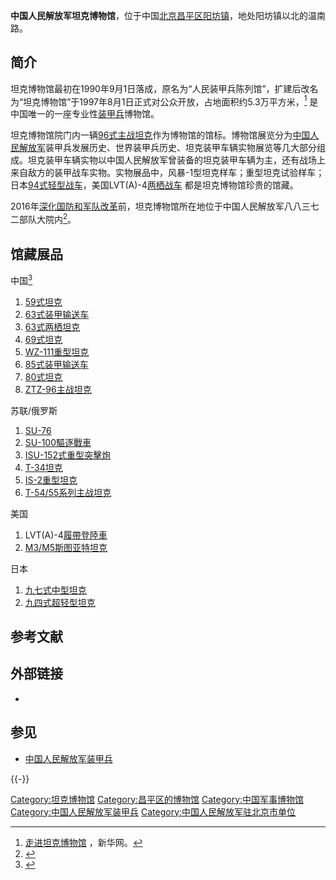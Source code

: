 {{redirect|坦克博物馆|位于英国多塞特郡，曾名为博文顿坦克博物馆，现名坦克博物馆的|博文顿坦克博物馆}}
{{Infobox Museum
|name          = 中国人民解放军坦克博物馆
|image         = ZTZ-96 MBT 20131004.JPG
|imagesize     = 300
|map_type      = 
|map_caption   = 
|established   = 1990年9月1日
|dissolved     =
|location      = 中国[[北京市|北京市]][[昌平区|昌平区]][[阳坊镇|阳坊镇]]
|type          = 军事博物馆
|visitors      = 
|director      = 
|curator       = 
|publictransit = 
|website       = 
}}

'''中国人民解放军坦克博物馆'''，位于中国[[北京|北京]][[昌平区|昌平区]][[阳坊镇|阳坊镇]]，地处阳坊镇以北的温南路。

== 简介 ==
坦克博物馆最初在1990年9月1日落成，原名为“人民装甲兵陈列馆”，扩建后改名为“坦克博物馆”于1997年8月1日正式对公众开放，占地面积约5.3万平方米，<ref>[http://news.xinhuanet.com/mil/2009-08/10/content_11854722.htm 走进坦克博物馆] {{Wayback|url=http://news.xinhuanet.com/mil/2009-08/10/content_11854722.htm |date=20131112182908 }}，新华网。</ref> 是中国唯一的一座专业性[[装甲兵|装甲兵]]博物馆。

坦克博物馆院门内一辆[[96式主战坦克|96式主战坦克]]作为博物馆的馆标。博物馆展览分为[[中国人民解放军|中国人民解放军]]装甲兵发展历史、世界装甲兵历史、坦克装甲车辆实物展览等几大部分组成。坦克装甲车辆实物以中国人民解放军曾装备的坦克装甲车辆为主，还有战场上来自敌方的装甲战车实物。实物展品中，风暴-1型坦克样车；重型坦克试验样车；日本[[九四式輕戰車|94式轻型战车]]，美国LVT(A)-4[[两栖战车|两栖战车]] 都是坦克博物馆珍贵的馆藏。

2016年[[深化国防和军队改革|深化国防和军队改革]]前，坦克博物馆所在地位于中国人民解放军八八三七二部队大院内<ref>{{Cite web  |url =http://travel.qianlong.com/2018/0330/2491696.shtml  |title =男孩子的最爱 北京这几家博物馆必须去打卡  |author =  |date =2018-03-30  |publisher =千龙网  |language =  |accessdate =  |quote =  |archive-url =https://web.archive.org/web/20180812212933/http://travel.qianlong.com/2018/0330/2491696.shtml  |archive-date =2018-08-12  |dead-url =yes  }}</ref>。

== 馆藏展品 ==
; 中国<ref>{{cite web|url=http://www.tkbwg.com/22374208112282335266.html|title=坦克大观|access-date=2018-06-18|work=坦克博物馆|archive-url=https://web.archive.org/web/20180606015441/http://www.tkbwg.com/22374208112282335266.html|archive-date=2018-06-06|dead-url=yes}}</ref>
# [[59式坦克|59式坦克]]
# [[63式装甲输送车|63式装甲输送车]]
# [[63式两栖坦克|63式两栖坦克]]
# [[69式坦克|69式坦克]]
# [[WZ-111重型坦克|WZ-111重型坦克]]
# [[85式装甲输送车|85式装甲输送车]]
# [[80式坦克|80式坦克]]
# [[ZTZ-96主战坦克|ZTZ-96主战坦克]]

; 苏联/俄罗斯
#[[SU-76|SU-76]]
#[[SU-100驅逐戰車|SU-100驅逐戰車]]
#[[ISU-152式重型突擊炮|ISU-152式重型突擊炮]]
#[[T-34坦克|T-34坦克]]
#[[IS-2重型坦克|IS-2重型坦克]]
#[[T-54/55系列主战坦克|T-54/55系列主战坦克]]

; 美国
# LVT(A)-4[[履帶登陸車|履帶登陸車]]
#[[M3/M5斯图亚特坦克|M3/M5斯图亚特坦克]]

; 日本
#[[九七式中型坦克|九七式中型坦克]]
#[[九四式輕裝甲車|九四式超轻型坦克]]

== 参考文献 ==
{{Reflist}}

== 外部链接 ==
* {{Commons category-inline|Chinese People's Liberation Army Tank Museum}}

== 参见 ==
{{Portal|中华人民共和国|军事|北京}}
* [[中国人民解放军装甲兵|中国人民解放军装甲兵]]

{{-}}
{{主战坦克}}

[[Category:坦克博物馆|Category:坦克博物馆]]
[[Category:昌平区的博物馆|Category:昌平区的博物馆]]
[[Category:中国军事博物馆|Category:中国军事博物馆]]
[[Category:中国人民解放军装甲兵|Category:中国人民解放军装甲兵]]
[[Category:中国人民解放军驻北京市单位|Category:中国人民解放军驻北京市单位]]